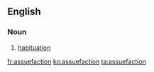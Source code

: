 ==English==

===Noun===
{{en-noun|-}}

# {{context|obsolete}} [[habituation]]

[[fr:assuefaction]]
[[ko:assuefaction]]
[[ta:assuefaction]]